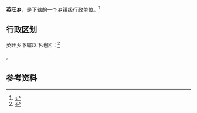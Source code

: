 {{中国乡级行政区|61/06/30/200/000}}

'''英旺乡'''，是{{PRC admin/fullname|61/06/30/200/000|3}}下辖的一个[[乡镇|乡镇]]级行政单位。<ref>{{PRC admin/ref sgc|{{PRC admin/parent|61/06/30/200/000}}}}</ref>

== 行政区划 ==

英旺乡下辖以下地区：<ref>{{PRC admin/ref sgc|61/06/30/200/000}}</ref>

{{PRC admin/children|61/06/30/200/000}}。

== 参考资料 ==

{{reflist}}

{{行政区划小作品}}
{{PRC admin/navcat|61/06/30/200/000}}